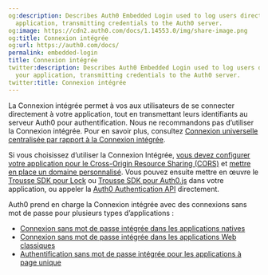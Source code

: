 ```yaml
---
og:description: Describes Auth0 Embedded Login used to log users directly into your
  application, transmitting credentials to the Auth0 server.
og:image: https://cdn2.auth0.com/docs/1.14553.0/img/share-image.png
og:title: Connexion intégrée
og:url: https://auth0.com/docs/
permalink: embedded-login
title: Connexion intégrée
twitter:description: Describes Auth0 Embedded Login used to log users directly into
  your application, transmitting credentials to the Auth0 server.
twitter:title: Connexion intégrée
---
```


La Connexion intégrée permet à vos aux utilisateurs de se connecter directement à votre application, tout en transmettant leurs identifiants au serveur Auth0 pour authentification. Nous ne recommandons pas d’utiliser la Connexion intégrée. Pour en savoir plus, consultez [Connexion universelle centralisée par rapport à la Connexion intégrée](/login/universal-vs-embedded-login).

Si vous choisissez d’utiliser la Connexion Intégrée, [vous devez configurer votre application pour le Cross-Origin Resource Sharing (CORS)](/applications/set-up-cors) et [mettre en place un domaine personnalisé](/custom-domains). Vous pouvez ensuite mettre en œuvre le [Trousse SDK pour Lock](/libraries/lock) ou [Trousse SDK pour Auth0.js](/libraries/auth0js) dans votre application, ou appeler la [Auth0 Authentication API](https://auth0.com/docs/api/authentication) directement.

Auth0 prend en charge la Connexion intégrée avec des connexions sans mot de passe pour plusieurs types d’applications :

* [Connexion sans mot de passe intégrée dans les applications natives](/native)
* [Connexion sans mot de passe intégrée dans les applications Web classiques](/webapps)
* [Authentification sans mot de passe intégrée pour les applications à page unique](/spa)